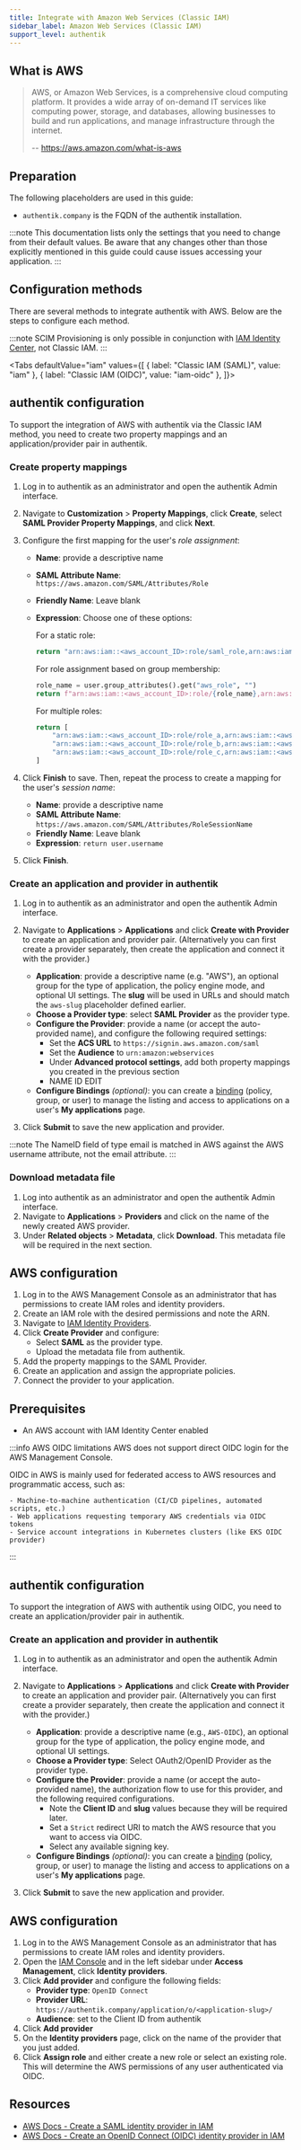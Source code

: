 ```yaml
---
title: Integrate with Amazon Web Services (Classic IAM)
sidebar_label: Amazon Web Services (Classic IAM)
support_level: authentik
---
```



## What is AWS

> AWS, or Amazon Web Services, is a comprehensive cloud computing platform. It provides a wide array of on-demand IT services like computing power, storage, and databases, allowing businesses to build and run applications, and manage infrastructure through the internet.
>
> -- https://aws.amazon.com/what-is-aws

## Preparation

The following placeholders are used in this guide:

- `authentik.company` is the FQDN of the authentik installation.

:::note
This documentation lists only the settings that you need to change from their default values. Be aware that any changes other than those explicitly mentioned in this guide could cause issues accessing your application.
:::

## Configuration methods

There are several methods to integrate authentik with AWS. Below are the steps to configure each method.

:::note
SCIM Provisioning is only possible in conjunction with [IAM Identity Center](../aws/index.mdx), not Classic IAM.
:::

<Tabs
  defaultValue="iam"
  values={[
    { label: "Classic IAM (SAML)", value: "iam" },
    { label: "Classic IAM (OIDC)", value: "iam-oidc" },
  ]}>
  <TabItem value="iam">

## authentik configuration

To support the integration of AWS with authentik via the Classic IAM method, you need to create two property mappings and an application/provider pair in authentik.

### Create property mappings

1. Log in to authentik as an administrator and open the authentik Admin interface.
2. Navigate to **Customization** > **Property Mappings**, click **Create**, select **SAML Provider Property Mappings**, and click **Next**.
3. Configure the first mapping for the user's _role assignment_:
    - **Name**: provide a descriptive name
    - **SAML Attribute Name**: `https://aws.amazon.com/SAML/Attributes/Role`
    - **Friendly Name**: Leave blank
    - **Expression**: Choose one of these options:

        For a static role:

        ```python
        return "arn:aws:iam::<aws_account_ID>:role/saml_role,arn:aws:iam::<aws_account_ID>:saml-provider/authentik"
        ```

        For role assignment based on group membership:

        ```python
        role_name = user.group_attributes().get("aws_role", "")
        return f"arn:aws:iam::<aws_account_ID>:role/{role_name},arn:aws:iam::<aws_account_ID>:saml-provider/authentik"
        ```

        For multiple roles:

        ```python
        return [
            "arn:aws:iam::<aws_account_ID>:role/role_a,arn:aws:iam::<aws_account_ID>:saml-provider/authentik",
            "arn:aws:iam::<aws_account_ID>:role/role_b,arn:aws:iam::<aws_account_ID>:saml-provider/authentik",
            "arn:aws:iam::<aws_account_ID>:role/role_c,arn:aws:iam::<aws_account_ID>:saml-provider/authentik",
        ]
        ```

4. Click **Finish** to save. Then, repeat the process to create a mapping for the user's _session name_:
    - **Name**: provide a descriptive name
    - **SAML Attribute Name**: `https://aws.amazon.com/SAML/Attributes/RoleSessionName`
    - **Friendly Name**: Leave blank
    - **Expression**: `return user.username`

5. Click **Finish**.

### Create an application and provider in authentik

1. Log in to authentik as an administrator and open the authentik Admin interface.
2. Navigate to **Applications** > **Applications** and click **Create with Provider** to create an application and provider pair. (Alternatively you can first create a provider separately, then create the application and connect it with the provider.)
    - **Application**: provide a descriptive name (e.g. "AWS"), an optional group for the type of application, the policy engine mode, and optional UI settings. The **slug** will be used in URLs and should match the `aws-slug` placeholder defined earlier.
    - **Choose a Provider type**: select **SAML Provider** as the provider type.
    - **Configure the Provider**: provide a name (or accept the auto-provided name), and configure the following required settings:
        - Set the **ACS URL** to `https://signin.aws.amazon.com/saml`
        - Set the **Audience** to `urn:amazon:webservices`
        - Under **Advanced protocol settings**, add both property mappings you created in the previous section
        - NAME ID EDIT
    - **Configure Bindings** _(optional)_: you can create a [binding](/docs/add-secure-apps/flows-stages/bindings/) (policy, group, or user) to manage the listing and access to applications on a user's **My applications** page.

3. Click **Submit** to save the new application and provider.

:::note
The NameID field of type email is matched in AWS against the AWS username attribute, not the email attribute.
:::

### Download metadata file

1. Log into authentik as an administrator and open the authentik Admin interface.
2. Navigate to **Applications** > **Providers** and click on the name of the newly created AWS provider.
3. Under **Related objects** > **Metadata**, click **Download**. This metadata file will be required in the next section.

## AWS configuration

1. Log in to the AWS Management Console as an administrator that has permissions to create IAM roles and identity providers.
2. Create an IAM role with the desired permissions and note the ARN.
3. Navigate to [IAM Identity Providers](https://console.aws.amazon.com/iam/home#/providers).
4. Click **Create Provider** and configure:
    - Select **SAML** as the provider type.
    - Upload the metadata file from authentik.
5. Add the property mappings to the SAML Provider.
6. Create an application and assign the appropriate policies.
7. Connect the provider to your application.

</TabItem>

  <TabItem value="iam-oidc">

## Prerequisites

- An AWS account with IAM Identity Center enabled

:::info AWS OIDC limitations
AWS does not support direct OIDC login for the AWS Management Console.

OIDC in AWS is mainly used for federated access to AWS resources and programmatic access, such as:

    - Machine-to-machine authentication (CI/CD pipelines, automated scripts, etc.)
    - Web applications requesting temporary AWS credentials via OIDC tokens
    - Service account integrations in Kubernetes clusters (like EKS OIDC provider)

:::

## authentik configuration

To support the integration of AWS with authentik using OIDC, you need to create an application/provider pair in authentik.

### Create an application and provider in authentik

1. Log in to authentik as an administrator and open the authentik Admin interface.
2. Navigate to **Applications** > **Applications** and click **Create with Provider** to create an application and provider pair. (Alternatively you can first create a provider separately, then create the application and connect it with the provider.)
    - **Application**: provide a descriptive name (e.g., `AWS-OIDC`), an optional group for the type of application, the policy engine mode, and optional UI settings.
    - **Choose a Provider type**: Select OAuth2/OpenID Provider as the provider type.
    - **Configure the Provider**: provide a name (or accept the auto-provided name), the authorization flow to use for this provider, and the following required configurations.
        - Note the **Client ID** and **slug** values because they will be required later.
        - Set a `Strict` redirect URI to match the AWS resource that you want to access via OIDC.
        - Select any available signing key.
    - **Configure Bindings** _(optional)_: you can create a [binding](/docs/add-secure-apps/flows-stages/bindings/) (policy, group, or user) to manage the listing and access to applications on a user's **My applications** page.

3. Click **Submit** to save the new application and provider.

## AWS configuration

1. Log in to the AWS Management Console as an administrator that has permissions to create IAM roles and identity providers.
2. Open the [IAM Console](https://console.aws.amazon.com/iam/) and in the left sidebar under **Access Management**, click **Identity providers**.
3. Click **Add provider** and configure the following fields:
    - **Provider type**: `OpenID Connect`
    - **Provider URL**: `https://authentik.company/application/o/<application-slug>/`
    - **Audience**: set to the Client ID from authentik
4. Click **Add provider**
5. On the **Identity providers** page, click on the name of the provider that you just added.
6. Click **Assign role** and either create a new role or select an existing role. This will determine the AWS permissions of any user authenticated via OIDC.

</TabItem>
</Tabs>

## Resources

- [AWS Docs - Create a SAML identity provider in IAM](https://docs.aws.amazon.com/IAM/latest/UserGuide/id_roles_providers_create_saml.html)
- [AWS Docs - Create an OpenID Connect (OIDC) identity provider in IAM](https://docs.aws.amazon.com/IAM/latest/UserGuide/id_roles_providers_create_oidc.html)
